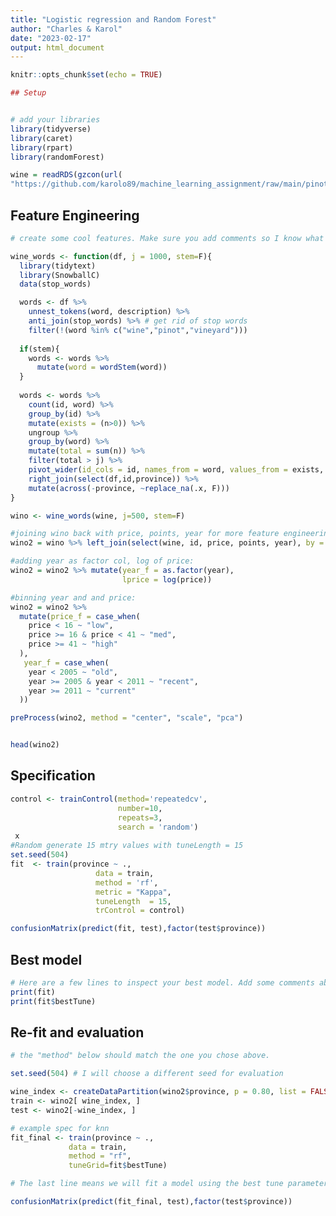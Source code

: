 ```yaml
---
title: "Logistic regression and Random Forest"
author: "Charles & Karol"
date: "2023-02-17"
output: html_document
---
```


```r
knitr::opts_chunk$set(echo = TRUE)

## Setup


# add your libraries
library(tidyverse)
library(caret)
library(rpart)
library(randomForest)

wine = readRDS(gzcon(url(
"https://github.com/karolo89/machine_learning_assignment/raw/main/pinot.rds")))

```


## Feature Engineering

```r
# create some cool features. Make sure you add comments so I know what you are trying to accomplish!

wine_words <- function(df, j = 1000, stem=F){ 
  library(tidytext)
  library(SnowballC)
  data(stop_words)

  words <- df %>%
    unnest_tokens(word, description) %>%
    anti_join(stop_words) %>% # get rid of stop words
    filter(!(word %in% c("wine","pinot","vineyard")))
  
  if(stem){
    words <- words %>% 
      mutate(word = wordStem(word))
  }
  
  words <- words %>% 
    count(id, word) %>% 
    group_by(id) %>% 
    mutate(exists = (n>0)) %>% 
    ungroup %>% 
    group_by(word) %>% 
    mutate(total = sum(n)) %>% 
    filter(total > j) %>% 
    pivot_wider(id_cols = id, names_from = word, values_from = exists, values_fill = list(exists=0)) %>% 
    right_join(select(df,id,province)) %>% 
    mutate(across(-province, ~replace_na(.x, F)))
}

wino <- wine_words(wine, j=500, stem=F)

#joining wino back with price, points, year for more feature engineering:
wino2 = wino %>% left_join(select(wine, id, price, points, year), by = "id")

#adding year as factor col, log of price:
wino2 = wino2 %>% mutate(year_f = as.factor(year), 
                         lprice = log(price))

#binning year and and price: 
wino2 = wino2 %>% 
  mutate(price_f = case_when(
    price < 16 ~ "low",
    price >= 16 & price < 41 ~ "med",
    price >= 41 ~ "high"
  ), 
   year_f = case_when(
    year < 2005 ~ "old",
    year >= 2005 & year < 2011 ~ "recent",
    year >= 2011 ~ "current"
  ))

preProcess(wino2, method = "center", "scale", "pca")


head(wino2)

```

## Specification

```r


control <- trainControl(method='repeatedcv', 
                        number=10, 
                        repeats=3,
                        search = 'random')
 x
#Random generate 15 mtry values with tuneLength = 15
set.seed(504)
fit  <- train(province ~ .,
                   data = train,
                   method = 'rf',
                   metric = "Kappa",
                   tuneLength  = 15, 
                   trControl = control)

confusionMatrix(predict(fit, test),factor(test$province))

```



## Best model

```r
# Here are a few lines to inspect your best model. Add some comments about optimal hyperparameters.
print(fit)
print(fit$bestTune)
```


## Re-fit and evaluation

```r
# the "method" below should match the one you chose above. 

set.seed(504) # I will choose a different seed for evaluation

wine_index <- createDataPartition(wino2$province, p = 0.80, list = FALSE)
train <- wino2[ wine_index, ]
test <- wino2[-wine_index, ]

# example spec for knn
fit_final <- train(province ~ .,
             data = train, 
             method = "rf",
             tuneGrid=fit$bestTune) 

# The last line means we will fit a model using the best tune parameters your CV found above.

confusionMatrix(predict(fit_final, test),factor(test$province))
```



